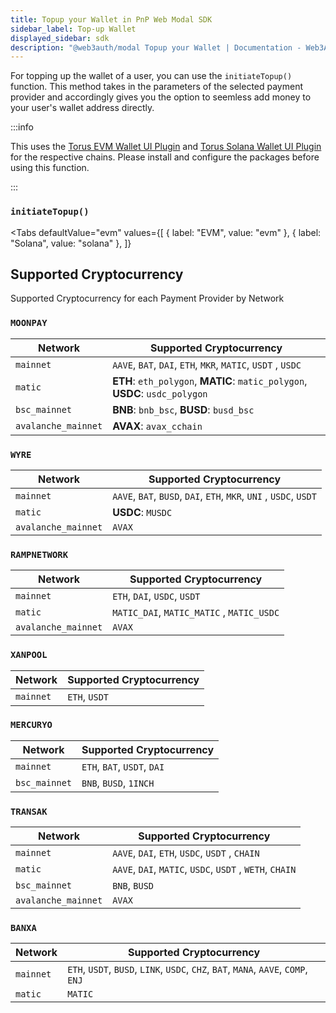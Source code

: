 ```yaml
---
title: Topup your Wallet in PnP Web Modal SDK
sidebar_label: Top-up Wallet
displayed_sidebar: sdk
description: "@web3auth/modal Topup your Wallet | Documentation - Web3Auth"
---
```



For topping up the wallet of a user, you can use the `initiateTopup()` function. This method takes in the parameters of the selected payment provider
and accordingly gives you the option to seemless add money to your user's wallet address directly.

:::info

This uses the [Torus EVM Wallet UI Plugin](/sdk/helper-sdks/plugins/evm-wallet) and
[Torus Solana Wallet UI Plugin](/sdk/helper-sdks/plugins/solana-wallet) for the respective chains. Please install and configure the packages before
using this function.

:::

### `initiateTopup()`

<Tabs
defaultValue="evm"
values={[
{ label: "EVM", value: "evm" },
{ label: "Solana", value: "solana" },
]}
>

<TabItem value="evm">
<InitiateTopUp />

</TabItem>

<TabItem value="solana">
<SolanaInitiateTopUp />

</TabItem>
</Tabs>

## Supported Cryptocurrency

Supported Cryptocurrency for each Payment Provider by Network

### `MOONPAY`

| Network             | Supported Cryptocurrency                                                     |
| ------------------- | ---------------------------------------------------------------------------- |
| `mainnet`           | `AAVE`, `BAT`, `DAI`, `ETH`, `MKR`, `MATIC`, `USDT` , `USDC`                 |
| `matic`             | **ETH**: `eth_polygon`, **MATIC**: `matic_polygon`, **USDC**: `usdc_polygon` |
| `bsc_mainnet`       | **BNB**: `bnb_bsc`, **BUSD**: `busd_bsc`                                     |
| `avalanche_mainnet` | **AVAX**: `avax_cchain`                                                      |

### `WYRE`

| Network             | Supported Cryptocurrency                                           |
| ------------------- | ------------------------------------------------------------------ |
| `mainnet`           | `AAVE`, `BAT`, `BUSD`, `DAI`, `ETH`, `MKR`, `UNI` , `USDC`, `USDT` |
| `matic`             | **USDC**: `MUSDC`                                                  |
| `avalanche_mainnet` | `AVAX`                                                             |

### `RAMPNETWORK`

| Network             | Supported Cryptocurrency                  |
| ------------------- | ----------------------------------------- |
| `mainnet`           | `ETH`, `DAI`, `USDC`, `USDT`              |
| `matic`             | `MATIC_DAI`, `MATIC_MATIC` , `MATIC_USDC` |
| `avalanche_mainnet` | `AVAX`                                    |

### `XANPOOL`

| Network   | Supported Cryptocurrency |
| --------- | ------------------------ |
| `mainnet` | `ETH`, `USDT`            |

### `MERCURYO`

| Network       | Supported Cryptocurrency    |
| ------------- | --------------------------- |
| `mainnet`     | `ETH`, `BAT`, `USDT`, `DAI` |
| `bsc_mainnet` | `BNB`, `BUSD`, `1INCH`      |

### `TRANSAK`

| Network             | Supported Cryptocurrency                                 |
| ------------------- | -------------------------------------------------------- |
| `mainnet`           | `AAVE`, `DAI`, `ETH`, `USDC`, `USDT` , `CHAIN`           |
| `matic`             | `AAVE`, `DAI`, `MATIC`, `USDC`, `USDT` , `WETH`, `CHAIN` |
| `bsc_mainnet`       | `BNB`, `BUSD`                                            |
| `avalanche_mainnet` | `AVAX`                                                   |

### `BANXA`

| Network   | Supported Cryptocurrency                                                           |
| --------- | ---------------------------------------------------------------------------------- |
| `mainnet` | `ETH`, `USDT`, `BUSD`, `LINK`, `USDC`, `CHZ`, `BAT`, `MANA`, `AAVE`, `COMP`, `ENJ` |
| `matic`   | `MATIC`                                                                            |
